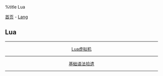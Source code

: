 %title Lua

[[../../../index|首页]] - [[../index|Lang]]
==Lua==
----
<center>
[[vm|Lua虚拟机]]
----
[[base|基础语法拾遗]]
</center>
----
